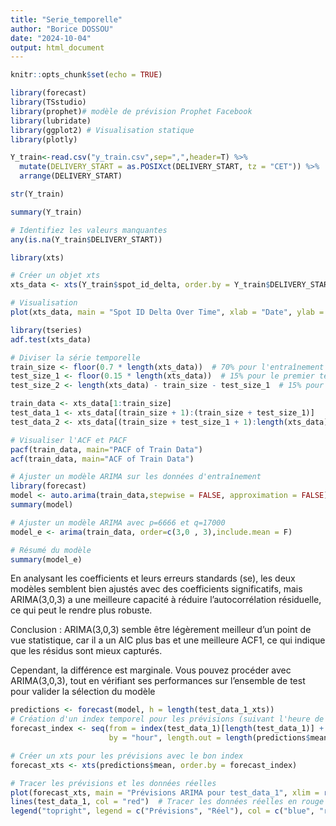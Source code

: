 ```yaml
---
title: "Serie_temporelle"
author: "Borice DOSSOU"
date: "2024-10-04"
output: html_document
---
```


```r
knitr::opts_chunk$set(echo = TRUE)
```

```r
library(forecast)
library(TSstudio)
library(prophet)# modèle de prévision Prophet Facebook
library(lubridate)
library(ggplot2) # Visualisation statique
library(plotly) 
```



```r
Y_train<-read.csv("y_train.csv",sep=",",header=T) %>% 
  mutate(DELIVERY_START = as.POSIXct(DELIVERY_START, tz = "CET")) %>% 
  arrange(DELIVERY_START)
```


```r
str(Y_train)
```

```r
summary(Y_train)
```

```r
# Identifiez les valeurs manquantes
any(is.na(Y_train$DELIVERY_START))
```


```r
library(xts)

# Créer un objet xts
xts_data <- xts(Y_train$spot_id_delta, order.by = Y_train$DELIVERY_START)

# Visualisation
plot(xts_data, main = "Spot ID Delta Over Time", xlab = "Date", ylab = "Spot ID Delta")

```




```r
library(tseries)
adf.test(xts_data)
```


```r
# Diviser la série temporelle
train_size <- floor(0.7 * length(xts_data))  # 70% pour l'entraînement
test_size_1 <- floor(0.15 * length(xts_data))  # 15% pour le premier test
test_size_2 <- length(xts_data) - train_size - test_size_1  # 15% pour le deuxième test

train_data <- xts_data[1:train_size]
test_data_1 <- xts_data[(train_size + 1):(train_size + test_size_1)]
test_data_2 <- xts_data[(train_size + test_size_1 + 1):length(xts_data)]

```


```r
# Visualiser l'ACF et PACF
pacf(train_data, main="PACF of Train Data")
acf(train_data, main="ACF of Train Data")

```


```r
# Ajuster un modèle ARIMA sur les données d'entraînement
library(forecast)
model <- auto.arima(train_data,stepwise = FALSE, approximation = FALSE)
summary(model)

```

```r
# Ajuster un modèle ARIMA avec p=6666 et q=17000
model_e <- arima(train_data, order=c(3,0 , 3),include.mean = F)

# Résumé du modèle
summary(model_e)
```


En analysant les coefficients et leurs erreurs standards (se), les deux modèles semblent bien ajustés avec des coefficients significatifs, mais ARIMA(3,0,3) a une meilleure capacité à réduire l'autocorrélation résiduelle, ce qui peut le rendre plus robuste.

Conclusion :
ARIMA(3,0,3) semble être légèrement meilleur d'un point de vue statistique, car il a un AIC plus bas et une meilleure ACF1, ce qui indique que les résidus sont mieux capturés.

Cependant, la différence est marginale. Vous pouvez procéder avec ARIMA(3,0,3), tout en vérifiant ses performances sur l'ensemble de test pour valider la sélection du modèle











```r
predictions <- forecast(model, h = length(test_data_1_xts))
# Création d'un index temporel pour les prévisions (suivant l'heure de la dernière observation dans test_data_1)
forecast_index <- seq(from = index(test_data_1)[length(test_data_1)] + 1, 
                      by = "hour", length.out = length(predictions$mean))

# Créer un xts pour les prévisions avec le bon index
forecast_xts <- xts(predictions$mean, order.by = forecast_index)

# Tracer les prévisions et les données réelles
plot(forecast_xts, main = "Prévisions ARIMA pour test_data_1", xlim = range(index(test_data_1), index(forecast_xts)))
lines(test_data_1, col = "red")  # Tracer les données réelles en rouge
legend("topright", legend = c("Prévisions", "Réel"), col = c("blue", "red"), lty = 1)

```

